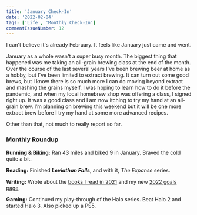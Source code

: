 ```yaml
---
title: 'January Check-In'
date: '2022-02-04'
tags: ['Life', 'Monthly Check-In']
commentIssueNumber: 12
---
```


I can't believe it's already February. It feels like January just came and went.

January as a whole wasn't a super busy month. The biggest thing that happened was me taking an all-grain brewing class at the end of the month. Over the course of the last several years I've been brewing beer at home as a hobby, but I've been limited to extract brewing. It can turn out some good brews, but I know there is so much more I can do moving beyond extract and mashing the grains myself. I was hoping to learn how to do it before the pandemic, and when my local homebrew shop was offering a class, I signed right up. It was a good class and I am now itching to try my hand at an all-grain brew. I’m planning on brewing this weekend but it will be one more extract brew before I try my hand at some more advanced recipes.

Other than that, not much to really report so far.

### **Monthly Roundup**

**Running & Biking:** Ran 43 miles and biked 9 in January. Braved the cold quite a bit.

**Reading:** Finished **_Leviathan Falls_**, and with it, _The Expanse_ series.

**Writing:** Wrote about the [books I read in 2021](https://kpwags.com/posts/2022/01/19/books-i-read-in-2021) and my new [2022 goals page](https://kpwags.com/posts/2022/01/25/tracking-my-2022-goals).

**Gaming:** Continued my play-through of the Halo series. Beat Halo 2 and started Halo 3. Also picked up a PS5.
